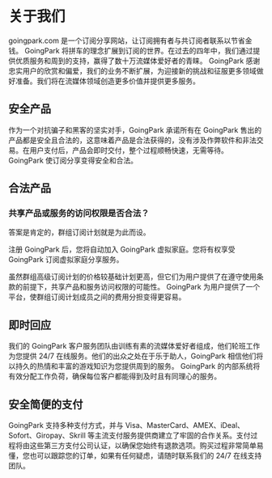 # 关于我们

goingpark.com 是一个订阅分享网站，让订阅拥有者与共订阅者联系以节省金钱。 GoingPark 将拼车的理念扩展到订阅的世界。在过去的四年中，我们通过提供优质服务和周到的支持，赢得了数十万流媒体爱好者的青睐。 GoingPark 感谢忠实用户的欣赏和偏爱，我们的业务不断扩展，为迎接新的挑战和征服更多领域做好准备。我们将在流媒体领域创造更多价值并提供更多服务。

## 安全产品

作为一个对抗骗子和黑客的坚实对手，GoingPark 承诺所有在 GoingPark 售出的产品都是安全且合法的，这意味着产品是合法获得的，没有涉及作弊软件和非法交易。在用户支付后，产品会即时交付，整个过程顺畅快速，无需等待。 GoingPark 使订阅分享变得安全和合法。

## 合法产品

### 共享产品或服务的访问权限是否合法？

答案是肯定的，群组订阅计划就是为此而设。

注册 GoingPark 后，您将自动加入 GoingPark 虚拟家庭。您将有权享受 GoingPark 订阅虚拟家庭分享服务。

虽然群组高级订阅计划的价格较基础计划更高，但它们为用户提供了在遵守使用条款的前提下，共享产品和服务访问权限的可能性。 GoingPark 为用户提供了一个平台，使群组订阅计划成员之间的费用分担变得更容易。

## 即时回应

我们的 GoingPark 客户服务团队由训练有素的流媒体爱好者组成，他们轮班工作为您提供 24/7 在线服务。他们的出众之处在于乐于助人，GoingPark 相信他们将以持久的热情和丰富的游戏知识为您提供周到的服务。 GoingPark 的内部系统将有效分配工作负荷，确保每位客户都能得到及时且有同理心的服务。

## 安全简便的支付

GoingPark 支持多种支付方式，并与 Visa、MasterCard、AMEX、iDeal、Sofort、Giropay、Skrill 等主流支付服务提供商建立了牢固的合作关系。支付过程将由这些第三方支付公司认证，以确保您始终有退款选项。购买过程非常简单易懂，您也可以跟踪您的订单，如果有任何疑虑，请随时联系我们的 24/7 在线支持团队。